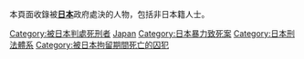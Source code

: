 {{Portal|日本}}
本頁面收錄被'''[[日本|日本]]'''政府處決的人物，包括非日本籍人士。
{{CatRel|被處決的日本人}}

[[Category:被日本判處死刑者|Category:被日本判處死刑者]]
[[Category:被各國處決者|Japan]]
[[Category:日本暴力致死案|Category:日本暴力致死案]]
[[Category:日本刑法體系|Category:日本刑法體系]]
[[Category:被日本拘留期間死亡的囚犯‎|Category:被日本拘留期間死亡的囚犯‎]]